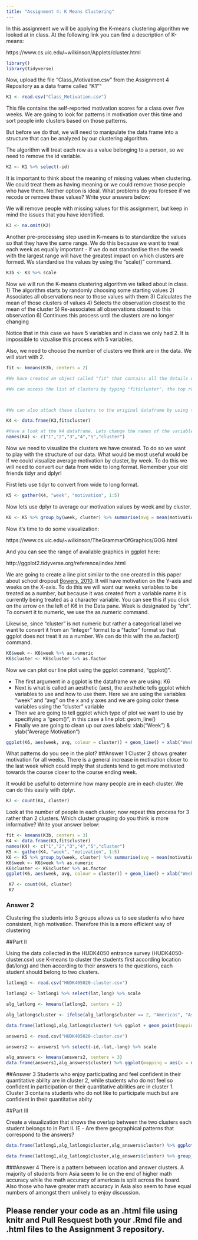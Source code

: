```yaml
---
title: "Assignment 4: K Means Clustering"
---
```


In this assignment we will be applying the K-means clustering algorithm we looked at in class. At the following link you can find a description of K-means:

https://www.cs.uic.edu/~wilkinson/Applets/cluster.html


```r
library()
library(tidyverse)
```

Now, upload the file "Class_Motivation.csv" from the Assignment 4 Repository as a data frame called "K1""
```r

K1 <- read.csv("Class_Motivation.csv")
```

This file contains the self-reported motivation scores for a class over five weeks. We are going to look for patterns in motivation over this time and sort people into clusters based on those patterns.

But before we do that, we will need to manipulate the data frame into a structure that can be analyzed by our clustering algorithm.

The algorithm will treat each row as a value belonging to a person, so we need to remove the id variable.

```r

K2 <- K1 %>% select(-id)

```

It is important to think about the meaning of missing values when clustering. We could treat them as having meaning or we could remove those people who have them. Neither option is ideal. What problems do you foresee if we recode or remove these values? Write your answers below:



We will remove people with missing values for this assignment, but keep in mind the issues that you have identified.


```r

K3 <- na.omit(K2)

```

Another pre-processing step used in K-means is to standardize the values so that they have the same range. We do this because we want to treat each week as equally important - if we do not standardise then the week with the largest range will have the greatest impact on which clusters are formed. We standardise the values by using the "scale()" command.

```r

K3b <- K3 %>% scale

```


Now we will run the K-means clustering algorithm we talked about in class. 
1) The algorithm starts by randomly choosing some starting values 
2) Associates all observations near to those values with them
3) Calculates the mean of those clusters of values
4) Selects the observation closest to the mean of the cluster
5) Re-associates all observations closest to this observation
6) Continues this process until the clusters are no longer changing

Notice that in this case we have 5 variables and in class we only had 2. It is impossible to vizualise this process with 5 variables.

Also, we need to choose the number of clusters we think are in the data. We will start with 2.

```r
fit <- kmeans(K3b, centers = 2)

#We have created an object called "fit" that contains all the details of our clustering including which observations belong to each cluster.

#We can access the list of clusters by typing "fit$cluster", the top row corresponds to the original order the rows were in. Notice we have deleted some rows.



#We can also attach these clusters to the original dataframe by using the "data.frame" command to create a new data frame called K4.

K4 <- data.frame(K3,fit$cluster)

#Have a look at the K4 dataframe. Lets change the names of the variables to make it more convenient with the names() command.
names(K4) <- c("1","2","3","4","5","cluster") 

```

Now we need to visualize the clusters we have created. To do so we want to play with the structure of our data. What would be most useful would be if we could visualize average motivation by cluster, by week. To do this we will need to convert our data from wide to long format. Remember your old friends tidyr and dplyr!

First lets use tidyr to convert from wide to long format.
```r


K5 <- gather(K4, "week", "motivation", 1:5)
```

Now lets use dplyr to average our motivation values by week and by cluster.

```r

K6 <- K5 %>% group_by(week, cluster) %>% summarise(avg = mean(motivation))

```

Now it's time to do some visualization: 

https://www.cs.uic.edu/~wilkinson/TheGrammarOfGraphics/GOG.html

And you can see the range of available graphics in ggplot here:

http://ggplot2.tidyverse.org/reference/index.html

We are going to create a line plot similar to the one created in this paper about school dropout [Bowers, 2010](http://pareonline.net/pdf/v15n7.pdf). It will have motivation on the Y-axis and weeks on the X-axis. To do this we will want our weeks variables to be treated as a number, but because it was created from a variable name it is currently being treated as a character variable. You can see this if you click on the arrow on the left of K6 in the Data pane. Week is designated by "chr". To convert it to numeric, we use the as.numeric command. 

Likewise, since "cluster" is not numeric but rather a categorical label we want to convert it from an "integer" format to a "factor" format so that ggplot does not treat it as a number. We can do this with the as.factor() command.

```r
K6$week <- K6$week %>% as.numeric
K6$cluster <- K6$cluster %>% as.factor

```

Now we can plot our line plot using the ggplot command, "ggplot()".

- The first argument in a ggplot is the dataframe we are using: K6
- Next is what is called an aesthetic (aes), the aesthetic tells ggplot which variables to use and how to use them. Here we are using the variables "week" and "avg" on the x and y axes and we are going color these variables using the "cluster" variable
- Then we are going to tell ggplot which type of plot we want to use by specifiying a "geom()", in this case a line plot: geom_line()
- Finally we are going to clean up our axes labels: xlab("Week") & ylab("Average Motivation")

```r

ggplot(K6, aes(week, avg, colour = cluster)) + geom_line() + xlab("Week") + ylab("Average Motivation")

```

What patterns do you see in the plot?
##Answer 1
Cluster 2 shows greater motivation for all weeks.  There is a general increase in motivation closer to the last week which could imply that students tend to get more motivated towards the course closer to the course ending week.


It would be useful to determine how many people are in each cluster. We can do this easily with dplyr.

```r
K7 <- count(K4, cluster)
```

Look at the number of people in each cluster, now repeat this process for 3 rather than 2 clusters. Which cluster grouping do you think is more informative? Write your answer below:

```r

fit <- kmeans(K3b, centers = 3)
K4 <- data.frame(K3,fit$cluster)
names(K4) <- c("1","2","3","4","5","cluster") 
K5 <- gather(K4, "week", "motivation", 1:5)
K6 <- K5 %>% group_by(week, cluster) %>% summarise(avg = mean(motivation))
K6$week <- K6$week %>% as.numeric
K6$cluster <- K6$cluster %>% as.factor
ggplot(K6, aes(week, avg, colour = cluster)) + geom_line() + xlab("Week") + ylab("Average Motivation")
```


```r
 K7 <- count(K4, cluster)
 K7
```
### Answer 2
Clustering the students into 3 groups allows us to see students who have consistent, high motivation. Therefore this is a more efficient way of clustering

##Part II

Using the data collected in the HUDK4050 entrance survey (HUDK4050-cluster.csv) use K-means to cluster the students first according location (lat/long) and then according to their answers to the questions, each student should belong to two clusters.

```r
latlong1 <- read.csv("HUDK405020-cluster.csv")

latlong2 <- latlong1 %>% select(lat,long) %>% scale

alg_latlong <- kmeans(latlong2, centers = 2)

alg_latlong$cluster <- ifelse(alg_latlong$cluster == 2, "Americas", "Asia")

data.frame(latlong1,alg_latlong$cluster) %>% ggplot + geom_point(mapping = aes(x = lat, y = long, color = alg_latlong.cluster))
```
```r
answers1 <- read.csv("HUDK405020-cluster.csv")

answers2 <- answers1 %>% select(-id,-lat,-long) %>% scale

alg_answers <- kmeans(answers2, centers = 3)
data.frame(answers1,alg_answers$cluster) %>% ggplot(mapping = aes(x = math.accuracy, y = enjoy.discuss, color = as.factor(alg_answers.cluster))) + geom_point() + geom_jitter()
```
##Answer 3
Students who enjoy participating and feel confident in their quantitative ability are in cluster 2, while students who do not feel so confident in participation or their quantitative abilities are in cluster 1. Cluster 3 contains students who do not like to participate much but are confident in their quantitative abilty


##Part III

Create a visualization that shows the overlap between the two clusters each student belongs to in Part II. IE - Are there geographical patterns that correspond to the answers? 

```r
data.frame(latlong1,alg_latlong$cluster,alg_answers$cluster) %>% ggplot(mapping = aes(x = math.accuracy, y = enjoy.discuss, color = as.factor(alg_answers.cluster), shape = as.factor(alg_latlong.cluster))) + geom_point(size = 3) + geom_jitter(size = 3)

data.frame(latlong1,alg_latlong$cluster,alg_answers$cluster) %>% group_by(alg_latlong.cluster,alg_answers.cluster) %>% count()
```
###Answer 4
There is a pattern between location and answer clusters. A majority of students from Asia seem to lie on the end of higher math accuracy while the math accuracy of americas is split across the board. Also those who have greater math accuracy in Asia also seem to have equal numbers of amongst them unlikely to enjoy discussion.

## Please render your code as an .html file using knitr and Pull Resquest both your .Rmd file and .html files to the Assignment 3 repository.

